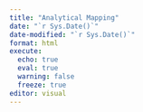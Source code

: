 ```yaml
---
title: "Analytical Mapping"
date: "`r Sys.Date()`"
date-modified: "`r Sys.Date()`"
format: html
execute:
  echo: true
  eval: true
  warning: false
  freeze: true
editor: visual  
---
```

